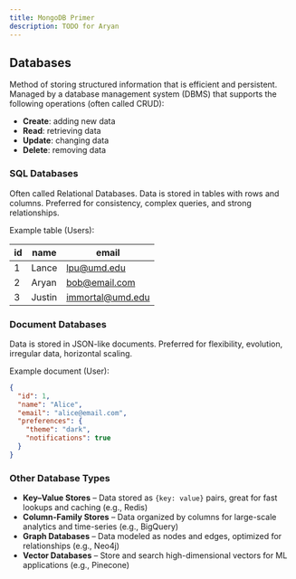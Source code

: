 ---
title: MongoDB Primer
description: TODO for Aryan
---

## Databases

Method of storing structured information that is efficient and persistent. Managed by a database management system (DBMS) that supports the following operations (often called CRUD):

- **Create**: adding new data
- **Read**: retrieving data
- **Update**: changing data
- **Delete**: removing data

### SQL Databases

Often called Relational Databases. Data is stored in tables with rows and columns. Preferred for consistency, complex queries, and strong relationships.

Example table (Users):

| id | name   | email              |
|----|--------|--------------------|
| 1  | Lance  | lpu@umd.edu        |
| 2  | Aryan  | bob@email.com      |
| 3  | Justin | immortal@umd.edu   |

### Document Databases

Data is stored in JSON-like documents. Preferred for flexibility, evolution, irregular data, horizontal scaling. 

Example document (User):

```json
{
  "id": 1,
  "name": "Alice",
  "email": "alice@email.com",
  "preferences": {
    "theme": "dark",
    "notifications": true
  }
}
```

### Other Database Types

- **Key–Value Stores** – Data stored as `{key: value}` pairs, great for fast lookups and caching (e.g., Redis)
- **Column-Family Stores** – Data organized by columns for large-scale analytics and time-series (e.g., BigQuery)
- **Graph Databases** – Data modeled as nodes and edges, optimized for relationships (e.g., Neo4j)
- **Vector Databases** – Store and search high-dimensional vectors for ML applications (e.g., Pinecone)

<Cards>
  <Card title="StackOverflow 2025 Developer Survey" href="https://survey.stackoverflow.co/2025/technology#1-databases" />
</Cards>